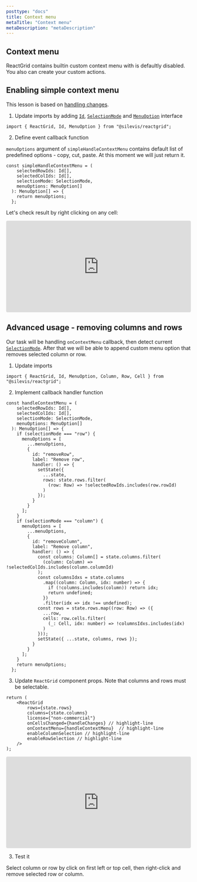 ```yaml
---
posttype: "docs"
title: Context menu
metaTitle: "Context menu"
metaDescription: "metaDescription"
---
```


## Context menu

ReactGrid contains builtin custom context menu with is defaultly disabled. You also can create your custom actions.

## Enabling simple context menu

This lesson is based on [handling changes](link).

1. Update imports by adding [`Id`](link), [`SelectionMode`](link) and [`MenuOption`](link) interface

```tsx
import { ReactGrid, Id, MenuOption } from "@silevis/reactgrid"; 
```

2. Define event callback function

`menuOptions` argument of `simpleHandleContextMenu` contains default list of predefined options - copy, cut, paste. 
At this moment we will just return it.

```tsx
const simpleHandleContextMenu = (
    selectedRowIds: Id[],
    selectedColIds: Id[],
    selectionMode: SelectionMode,
    menuOptions: MenuOption[]
  ): MenuOption[] => {
    return menuOptions;
  };
```

Let's check result by right clicking on any cell:

<iframe
	src="https://codesandbox.io/embed/reactgrid-getting-started-kfwpe?fontsize=14&hidenavigation=1&theme=dark"
	style="width:100%; height:250px; border:0; border-radius: 4px; overflow:hidden;"
	title="reactgrid-simple-context-menu-handling"
	allow="geolocation; microphone; camera; midi; vr; accelerometer; gyroscope; payment; ambient-light-sensor; encrypted-media; usb"
	sandbox="allow-modals allow-forms allow-popups allow-scripts allow-same-origin"
></iframe>

## Advanced usage - removing columns and rows

Our task will be handling `onContextMenu` callback, then detect current [`SelectionMode`](link). 
After that we will be able to append custom menu option that removes selected column or row.

1. Update imports

```tsx
import { ReactGrid, Id, MenuOption, Column, Row, Cell } from "@silevis/reactgrid"; 
```

2. Implement callback handler function

```tsx
const handleContextMenu = (
    selectedRowIds: Id[],
    selectedColIds: Id[],
    selectionMode: SelectionMode,
    menuOptions: MenuOption[]
  ): MenuOption[] => {
    if (selectionMode === "row") {
      menuOptions = [
        ...menuOptions,
        {
          id: "removeRow",
          label: "Remove row",
          handler: () => {
            setState({
              ...state,
              rows: state.rows.filter(
                (row: Row) => !selectedRowIds.includes(row.rowId)
              )
            });
          }
        }
      ];
    }
    if (selectionMode === "column") {
      menuOptions = [
        ...menuOptions,
        {
          id: "removeColumn",
          label: "Remove column",
          handler: () => {
            const columns: Column[] = state.columns.filter(
              (column: Column) => !selectedColIds.includes(column.columnId)
            );
            const columnsIdxs = state.columns
              .map((column: Column, idx: number) => {
                if (!columns.includes(column)) return idx;
                return undefined;
              })
              .filter(idx => idx !== undefined);
            const rows = state.rows.map((row: Row) => ({
              ...row,
              cells: row.cells.filter(
                (_: Cell, idx: number) => !columnsIdxs.includes(idx)
              )
            }));
            setState({ ...state, columns, rows });
          }
        }
      ];
    }
    return menuOptions;
  };
```

3. Update `ReactGrid` component props. Note that columns and rows must be selectable.

```tsx
return (
    <ReactGrid
		rows={state.rows}
		columns={state.columns}
		license={"non-commercial"}
		onCellsChanged={handleChanges} // highlight-line
		onContextMenu={handleContextMenu}  // highlight-line
		enableColumnSelection // highlight-line
		enableRowSelection // highlight-line
    />
);
```

<iframe
	src="https://codesandbox.io/embed/reactgrid-simple-context-menu-handling-2ic2h?fontsize=14&hidenavigation=1&theme=dark"
	style="width:100%; height:250px; border:0; border-radius: 4px; overflow:hidden;"
	title="reactgrid-advanced-context-menu-handling"
	allow="geolocation; microphone; camera; midi; vr; accelerometer; gyroscope; payment; ambient-light-sensor; encrypted-media; usb"
	sandbox="allow-modals allow-forms allow-popups allow-scripts allow-same-origin"
></iframe>

3. Test it

Select column or row by click on first left or top cell, then right-click and remove selected row or column.